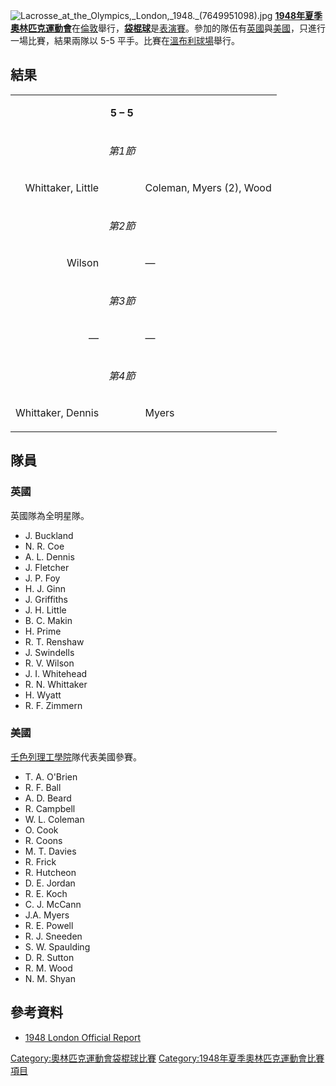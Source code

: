 [[File:Lacrosse_at_the_Olympics,_London,_1948._(7649951098).jpg|thumb]]
'''[[1948年夏季奧林匹克運動會|1948年夏季奧林匹克運動會]]'''在[[倫敦|倫敦]]舉行，'''[[袋棍球|袋棍球]]'''是[[表演賽|表演賽]]。參加的隊伍有[[英國|英國]]與[[美國|美國]]，只進行一場比賽，結果兩隊以 5-5 平手。比賽在[[溫布利球場_(1923年)|溫布利球場]]舉行。

==結果==
{|
|-
|align=right| {{flagIOC|GBR|1948 Summer}} ||align=center| '''5 – 5''' || {{flagIOC|USA|1948 Summer}}
|-
| ||align=center| ''第1節''
|-
|align=right| Whittaker, Little || || Coleman, Myers (2), Wood
|-
| ||align=center| ''第2節''
|-
|align=right| Wilson || || —
|-
| ||align=center| ''第3節''
|-
|align=right| — || || —
|-
| ||align=center| ''第4節''
|-
|align=right| Whittaker, Dennis || || Myers
|}

==隊員==    <!-- no point in wikifying these names since we only have first initials -->
{{col-begin}}
{{col-2}}
===英國===
英國隊為全明星隊。
{{div col}}
*J. Buckland
*N. R. Coe
*A. L. Dennis
*J. Fletcher
*J. P. Foy
*H. J. Ginn
*J. Griffiths
*J. H. Little
*B. C. Makin
*H. Prime
*R. T. Renshaw
*J. Swindells
*R. V. Wilson
*J. I. Whitehead
*R. N. Whittaker
*H. Wyatt
*R. F. Zimmern
{{div col end}}
{{col-2}}

===美國===
[[壬色列理工學院|壬色列理工學院]]隊代表美國參賽。
{{div col}}
*T. A. O'Brien
*R. F. Ball
*A. D. Beard
*R. Campbell
*W. L. Coleman
*O. Cook
*R. Coons
*M. T. Davies
*R. Frick
*R. Hutcheon
*D. E. Jordan
*R. E. Koch
*C. J. McCann
*J.A. Myers
*R. E. Powell
*R. J. Sneeden
*S. W. Spaulding
*D. R. Sutton
*R. M. Wood
*N. M. Shyan
{{div col end}}
{{col-end}}

==參考資料==
*[https://web.archive.org/web/20110716035822/http://www.la84foundation.org/6oic/OfficialReports/1948/OR1948.pdf 1948 London Official Report] 

{{EventsAt1948SummerOlympics}}
{{Olympic Games Lacrosse}}

[[Category:奧林匹克運動會袋棍球比賽|Category:奧林匹克運動會袋棍球比賽]]
[[Category:1948年夏季奧林匹克運動會比賽項目|Category:1948年夏季奧林匹克運動會比賽項目]]